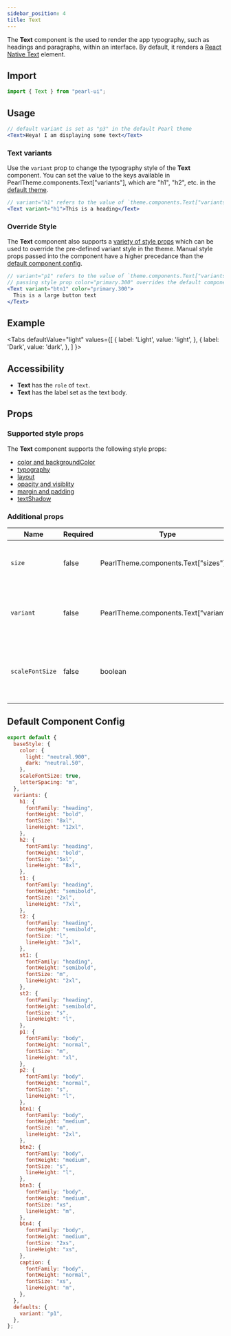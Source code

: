 ```yaml
---
sidebar_position: 4
title: Text
---
```


The **Text** component is the used to render the app typography, such as headings and paragraphs, within an interface. By default, it renders a [React Native Text](https://reactnative.dev/docs/text) element.

## Import

```jsx
import { Text } from "pearl-ui";
```

## Usage

```jsx
// default variant is set as "p3" in the default Pearl theme
<Text>Heya! I am displaying some text</Text>
```

### Text variants

Use the `variant` prop to change the typography style of the **Text** component. You can set the value to the keys available in <t>PearlTheme.components.Text["variants"]</t>, which are <t>"h1"</t>, <t>"h2"</t>, etc. in the [default theme](../../theming/default-theme#typography).

```jsx
// variant="h1" refers to the value of `theme.components.Text["variants"]["h1"]`
<Text variant="h1">This is a heading</Text>
```

### Override Style

The **Text** component also supports a [variety of style props](#supported-style-props) which can be used to override the pre-defined variant style in the theme. Manual style props passed into the component have a higher precedance than the [default component config](#default-component-config).

```jsx
// variant="p1" refers to the value of `theme.components.Text["variants"]["p1"]`
// passing style prop color="primary.300" overrides the default component config value of color="neutral.50"
<Text variant="btn1" color="primary.300">
  This is a large button text
</Text>
```

## Example


<Tabs
  defaultValue="light"
  values={[
    { label: 'Light', value: 'light', },
    { label: 'Dark', value: 'dark', },
  ]
}>
<TabItem value="light">

<Snack snackId="@agrawal-rohit/text-light" />

</TabItem>

<TabItem value="dark">

<Snack snackId="@agrawal-rohit/text-dark" />

</TabItem>
</Tabs>

## Accessibility

- **Text** has the `role` of `text`.
- **Text** has the label set as the text body.

## Props

### Supported style props

The **Text** component supports the following style props:

- [color and backgroundColor](../../core-features/style-props#color-and-background-color)
- [typography](../../core-features/style-props#typography)
- [layout](../../core-features/style-props#layout)
- [opacity and visiblity](../../core-features/style-props#opacity-and-visibility)
- [margin and padding](../../core-features/style-props#margin-and-padding)
- [textShadow](../../core-features/style-props#text-shadow)

### Additional props

| Name            | Required | Type                                          | Default | Description                                                             |
| --------------- | -------- | --------------------------------------------- | ------- | ----------------------------------------------------------------------- |
| `size`          | false    | <t>PearlTheme.components.Text["sizes"]</t>    |         | Size variant to use as defined in the active theme.                     |
| `variant`       | false    | <t>PearlTheme.components.Text["variants"]</t> | `"p1"`  | Typography variant to use as defined in the active theme.               |
| `scaleFontSize` | false    | <t>boolean</t>                                | `true`  | Whether to slightly scale the font size based on the screen dimensions. |

## Default Component Config

```js
export default {
  baseStyle: {
    color: {
      light: "neutral.900",
      dark: "neutral.50",
    },
    scaleFontSize: true,
    letterSpacing: "m",
  },
  variants: {
    h1: {
      fontFamily: "heading",
      fontWeight: "bold",
      fontSize: "8xl",
      lineHeight: "12xl",
    },
    h2: {
      fontFamily: "heading",
      fontWeight: "bold",
      fontSize: "5xl",
      lineHeight: "8xl",
    },
    t1: {
      fontFamily: "heading",
      fontWeight: "semibold",
      fontSize: "2xl",
      lineHeight: "7xl",
    },
    t2: {
      fontFamily: "heading",
      fontWeight: "semibold",
      fontSize: "l",
      lineHeight: "3xl",
    },
    st1: {
      fontFamily: "heading",
      fontWeight: "semibold",
      fontSize: "m",
      lineHeight: "2xl",
    },
    st2: {
      fontFamily: "heading",
      fontWeight: "semibold",
      fontSize: "s",
      lineHeight: "l",
    },
    p1: {
      fontFamily: "body",
      fontWeight: "normal",
      fontSize: "m",
      lineHeight: "xl",
    },
    p2: {
      fontFamily: "body",
      fontWeight: "normal",
      fontSize: "s",
      lineHeight: "l",
    },
    btn1: {
      fontFamily: "body",
      fontWeight: "medium",
      fontSize: "m",
      lineHeight: "2xl",
    },
    btn2: {
      fontFamily: "body",
      fontWeight: "medium",
      fontSize: "s",
      lineHeight: "l",
    },
    btn3: {
      fontFamily: "body",
      fontWeight: "medium",
      fontSize: "xs",
      lineHeight: "m",
    },
    btn4: {
      fontFamily: "body",
      fontWeight: "medium",
      fontSize: "2xs",
      lineHeight: "xs",
    },
    caption: {
      fontFamily: "body",
      fontWeight: "normal",
      fontSize: "xs",
      lineHeight: "m",
    },
  },
  defaults: {
    variant: "p1",
  },
};
```
